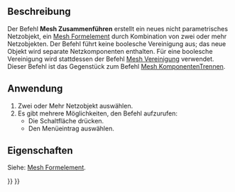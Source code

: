 <languages/>

{{Docnav/de
|[[Mesh_CrossSections/de|Schnittlinien]]
|[[Mesh_SplitComponents/de|KomponentenTrennen]]
|[[Mesh_Workbench/de|Mesh]]
|IconL=Mesh_CrossSections.svg
|IconR=Mesh_SplitComponents.svg
|IconC=Workbench_Mesh.svg
}}

{{GuiCommand/de
|Name=Mesh Merge
|Name/de=Mesh Zusammenführen
|MenuLocation=Netze → Zusammenführen
|Workbenches=[[Mesh_Workbench/de|Mesh]]
|SeeAlso=[[Mesh_SplitComponents/de|Mesh KomponentenTrennen]]
}}

<span id="Description"></span>
==Beschreibung==

Der Befehl '''Mesh Zusammenführen''' erstellt ein neues nicht parametrisches Netzobjekt, ein [[Mesh_Feature/de|Mesh Formelement]] durch Kombination von zwei oder mehr Netzobjekten. Der Befehl führt keine boolesche Vereinigung aus; das neue Objekt wird separate Netzkomponenten enthalten. Für eine boolesche Vereinigung wird stattdessen der Befehl [[Mesh_Union/de|Mesh Vereinigung]] verwendet. Dieser Befehl ist das Gegenstück zum Befehl [[Mesh_SplitComponents/de|Mesh KomponentenTrennen]].

<span id="Usage"></span>
==Anwendung==

# Zwei oder Mehr Netzobjekt auswählen.
# Es gibt mehrere Möglichkeiten, den Befehl aufzurufen:
#* Die Schaltfläche {{Button|[[Image:Mesh_Merge.svg|16px]] [[Mesh_Merge/de|Zusammenführen]]}} drücken.
#* Den Menüeintrag {{MenuCommand|Netze → [[Image:Mesh_Merge.svg|16px]] Zusammenführen}} auswählen.

<span id="Properties"></span>
==Eigenschaften==

Siehe: [[Mesh_Feature/de|Mesh Formelement]].


{{Docnav/de
|[[Mesh_CrossSections/de|Schnittlinien]]
|[[Mesh_SplitComponents/de|KomponentenTrennen]]
|[[Mesh_Workbench/de|Mesh]]
|IconL=Mesh_CrossSections.svg
|IconR=Mesh_SplitComponents.svg
|IconC=Workbench_Mesh.svg
}}

{{Mesh Tools navi{{#translation:}}}}
{{Userdocnavi{{#translation:}}}}
{{clear}}